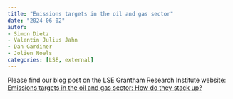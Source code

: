 ```yaml
---
title: "Emissions targets in the oil and gas sector"
date: "2024-06-02"
autor: 
- Simon Dietz
- Valentin Julius Jahn
- Dan Gardiner
- Jolien Noels
categories: [LSE, external]
---
```


Please find our blog post on the LSE Grantham Research Institute website: [Emissions targets in the oil and gas sector: How do they stack up?](http://www.lse.ac.uk/GranthamInstitute/news/emissions-targets-in-the-oil-and-gas-sector-how-do-they-stack-up/)
